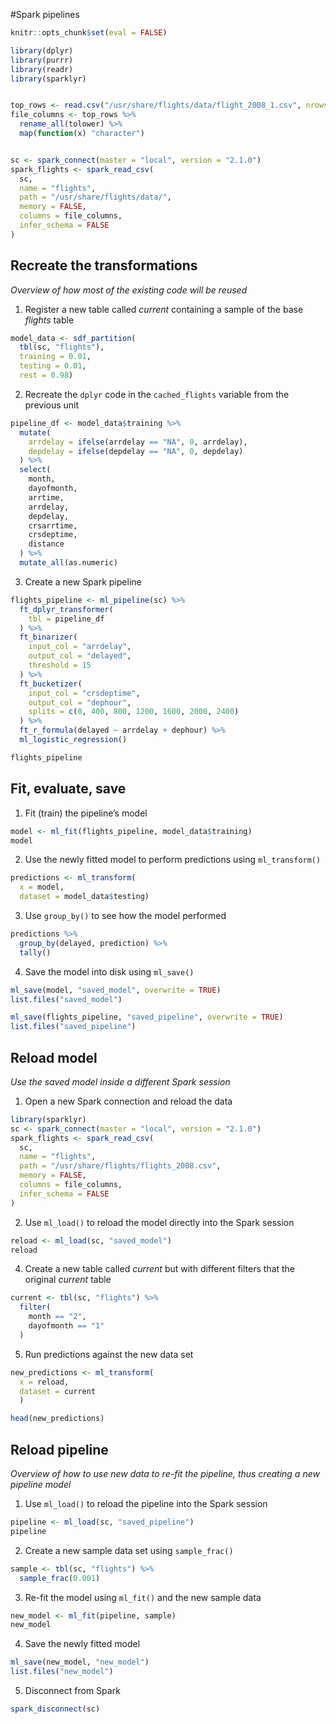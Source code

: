 #Spark pipelines
```r
knitr::opts_chunk$set(eval = FALSE)
```


```r

library(dplyr)
library(purrr)
library(readr)
library(sparklyr)


top_rows <- read.csv("/usr/share/flights/data/flight_2008_1.csv", nrows = 5)
file_columns <- top_rows %>%
  rename_all(tolower) %>%
  map(function(x) "character")


sc <- spark_connect(master = "local", version = "2.1.0")
spark_flights <- spark_read_csv(
  sc,
  name = "flights",
  path = "/usr/share/flights/data/",
  memory = FALSE,
  columns = file_columns,
  infer_schema = FALSE
)

```

## Recreate the transformations 
*Overview of how most of the existing code will be reused*

1. Register a new table called *current* containing a sample of the base *flights* table
```r
model_data <- sdf_partition(
  tbl(sc, "flights"), 
  training = 0.01,
  testing = 0.01,
  rest = 0.98)

```

2. Recreate the `dplyr` code in the `cached_flights` variable from the previous unit
```r
pipeline_df <- model_data$training %>%
  mutate(
    arrdelay = ifelse(arrdelay == "NA", 0, arrdelay),
    depdelay = ifelse(depdelay == "NA", 0, depdelay)
  ) %>%
  select(
    month,
    dayofmonth,
    arrtime,
    arrdelay,
    depdelay,
    crsarrtime,
    crsdeptime,
    distance
  ) %>%
  mutate_all(as.numeric)
```

3. Create a new Spark pipeline
```r
flights_pipeline <- ml_pipeline(sc) %>%
  ft_dplyr_transformer(
    tbl = pipeline_df
  ) %>%
  ft_binarizer(
    input_col = "arrdelay",
    output_col = "delayed",
    threshold = 15
  ) %>%
  ft_bucketizer(
    input_col = "crsdeptime",
    output_col = "dephour",
    splits = c(0, 400, 800, 1200, 1600, 2000, 2400)
  ) %>%
  ft_r_formula(delayed ~ arrdelay + dephour) %>%
  ml_logistic_regression()

flights_pipeline
```

## Fit, evaluate, save


1. Fit (train) the pipeline's model
```r
model <- ml_fit(flights_pipeline, model_data$training)
model
```

2. Use the newly fitted model to perform predictions using `ml_transform()`
```r
predictions <- ml_transform(
  x = model, 
  dataset = model_data$testing)
```

3. Use `group_by()` to see how the model performed
```r
predictions %>%
  group_by(delayed, prediction) %>%
  tally()
```

4. Save the model into disk using `ml_save()`
```r
ml_save(model, "saved_model", overwrite = TRUE)
list.files("saved_model")
```

```r
ml_save(flights_pipeline, "saved_pipeline", overwrite = TRUE)
list.files("saved_pipeline")
```

## Reload model

*Use the saved model inside a different Spark session*

1. Open a new Spark connection and reload the data
```r
library(sparklyr)
sc <- spark_connect(master = "local", version = "2.1.0")
spark_flights <- spark_read_csv(
  sc,
  name = "flights",
  path = "/usr/share/flights/flights_2008.csv",
  memory = FALSE,
  columns = file_columns,
  infer_schema = FALSE
)
```

2. Use `ml_load()` to reload the model directly into the Spark session
```r
reload <- ml_load(sc, "saved_model")
reload
```


4.  Create a new table called *current* but with different filters that the original *current* table
```r
current <- tbl(sc, "flights") %>%
  filter(
    month == "2",
    dayofmonth == "1"
  )
```

5. Run predictions against the new data set
```r
new_predictions <- ml_transform(
  x = reload, 
  dataset = current
  )

head(new_predictions)
```

## Reload pipeline
*Overview of how to use new data to re-fit the pipeline, thus creating a new pipeline model*

1. Use `ml_load()` to reload the pipeline into the Spark session
```r
pipeline <- ml_load(sc, "saved_pipeline")
pipeline
```

2. Create a new sample data set using `sample_frac()`
```r
sample <- tbl(sc, "flights") %>%
  sample_frac(0.001) 
```

3. Re-fit the model using `ml_fit()` and the new sample data
```r
new_model <- ml_fit(pipeline, sample)
new_model
```

4. Save the newly fitted model 
```r
ml_save(new_model, "new_model")
list.files("new_model")
```

5. Disconnect from Spark
```r
spark_disconnect(sc)
```
